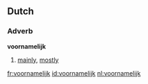 ==Dutch==

===Adverb===
'''voornamelijk'''
# [[mainly]], [[mostly]]

[[fr:voornamelijk]]
[[id:voornamelijk]]
[[nl:voornamelijk]]